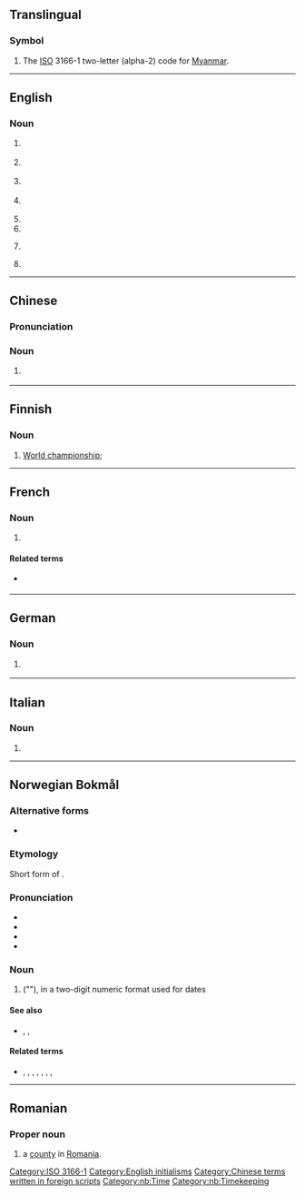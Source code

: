 {{also|mm|Mm|mm.|.mm|m.m.|M&M}}
==Translingual==

===Symbol===
{{head|mul|symbol}}

# The [[ISO]] 3166-1 two-letter (alpha-2) code for [[Myanmar]].

[[Category:ISO 3166-1]]

----

==English==

===Noun===
{{en-noun}}

# {{lb|en|education}} {{abbr of|en|[[master|Master]] of [[music|Music]]}}
# {{lb|en|education}} {{abbr of|en|[[master|Master]] of [[management|Management]]}}
# {{lb|en|freemasonry}} {{abbr of|en|[[master|Master]] [[Mason]]}}
# {{lb|en|amateur radio}} {{abbr of|en|[[maritime]] [[mobile]]}}
# {{abbr of|en|mile marker}}
# {{abbr of|en|man-month}}
# {{lb|en|philately}} {{initialism of|en|[[mounted]] [[mint]]}}
# {{lb|en|finance}} {{abbr of|en|[[million]]}}

[[Category:English initialisms]]

----

==Chinese==

===Pronunciation===
{{zh-pron
|m=měiméi
|cat=n
}}

===Noun===
{{zh-noun}}

# {{lb|zh|internet slang}} {{zh-alt-form|美眉}}

[[Category:Chinese terms written in foreign scripts]]

----

==Finnish==

===Noun===
{{fi-noun}}

# [[world championship|World championship]]; {{abbreviation of|fi|maailmanmestaruus}}

----

==French==

===Noun===
{{head|fr|noun plural form}}

# {{lb|fr|nonstandard}} {{altform|fr|MM.}}

====Related terms====
* {{l|fr|M.}} {{gloss|singular}}

----

==German==

===Noun===
{{head|de|noun}}

# {{lb|de|apartment listing}} {{abbreviation of|de|[[Monatsmiete]] or [[Monatsmieten]]}}

----

==Italian==

===Noun===
{{head|it|noun}}

# {{init of|it|[[w:it:Marina Militare|Marina Militare]]}}

----

==Norwegian Bokmål==

===Alternative forms===
* {{l|nb|mm}}

===Etymology===
Short form of {{l|nb|måned||month}}.

===Pronunciation===
* {{IPA|nb|/mɔːnə(d)/}}
* {{rhymes|nb|ɔːnə|əd}}
* {{hyphenation|nb|M|M}}
* {{homophones|nb|måned|mm}}

===Noun===
{{head|nb|noun}}

# {{abbreviation of|nb|[[måned]]|nodot=1}} ("{{l|en|month}}"), in a two-digit numeric format used for dates
#: {{syn|nb|måned|mm}}

====See also====
* {{l|nb|DD}}, {{l|nb|ÅÅ}}, {{l|nb|ÅÅÅÅ}}

====Related terms====
* {{l|nb|ddmmåå}}, {{l|nb|ddmmåååå}}, {{l|nb|DDMMÅÅ}}, {{l|nb|DDMMÅÅÅÅ}}, {{l|nb|dd/mm/åå}}, {{l|nb|dd/mm/åååå}}, {{l|nb|DD/MM/ÅÅ}}, {{l|nb|DD/MM/ÅÅÅÅ}}

[[Category:nb:Time]]
[[Category:nb:Timekeeping]]

----

==Romanian==

===Proper noun===
{{head|ro|proper noun}}

# {{abbreviation of|ro|Maramureș|dot=,}} a [[county]] in [[Romania]].